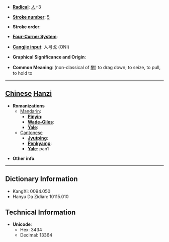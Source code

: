 * '''[[Wiktionary:Chinese radical index| Radical]]''': [[Wiktionary:Chinese radical index 人|人]]+3

* '''[[Wiktionary:Chinese total strokes index|Stroke number]]''': [[Wiktionary:Chinese total strokes index 5|5]]

* '''Stroke order''': 

* '''[[Wiktionary:Chinese four corner index|Four-Corner System]]''': 

* '''[[Wiktionary:Chinese Cangjie index|Cangjie input]]''': 人弓戈 (ONI)

* '''Graphical Significance and Origin''': 

* '''Common Meaning''': (non-classical of [[攀]]) to drag down; to seize, to pull, to hold to

----

== [[Chinese]] [[Hanzi]] ==

* '''Romanizations'''
** [[Mandarin]]:
*** '''[[Pinyin]]''': 
*** '''[[Wade-Giles]]''': 
*** '''[[Yale]]''': 
**[[Cantonese]]
***'''[[Jyutping]]''':
***'''[[Penkyamp]]''': 
***'''[[Yale]]''': pan1

* '''Other info''': 

----

== Dictionary Information ==

* KangXi: 0094.050
* Hanyu Da Zidian: 10115.010

== Technical Information ==

* '''Unicode''':
** Hex: 3434
** Decimal: 13364